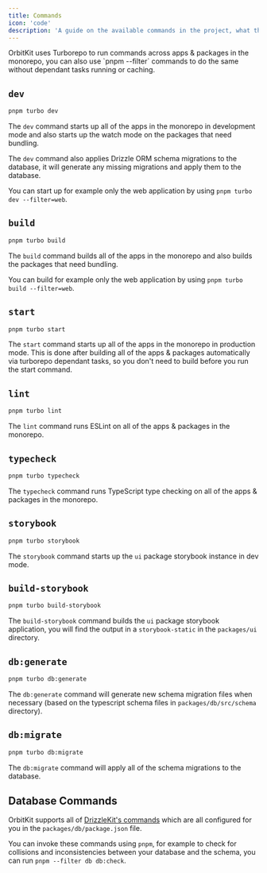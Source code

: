 ```yaml
---
title: Commands
icon: 'code'
description: 'A guide on the available commands in the project, what they do and how to use them.'
---
```


<Note>
  OrbitKit uses Turborepo to run commands across apps & packages in the
  monorepo, you can also use `pnpm --filter` commands to do the same without
  dependant tasks running or caching.
</Note>

## `dev`

```bash
pnpm turbo dev
```

The `dev` command starts up all of the apps in the monorepo in development mode and also starts up the watch mode on the packages that need bundling.

The `dev` command also applies Drizzle ORM schema migrations to the database, it will generate any missing migrations and apply them to the database.

You can start up for example only the web application by using `pnpm turbo dev --filter=web`.

## `build`

```bash
pnpm turbo build
```

The `build` command builds all of the apps in the monorepo and also builds the packages that need bundling.

You can build for example only the web application by using `pnpm turbo build --filter=web`.

## `start`

```bash
pnpm turbo start
```

The `start` command starts up all of the apps in the monorepo in production mode. This is done after building all of the apps & packages automatically via turborepo dependant tasks, so you don't need to build before you run the start command.

## `lint`

```bash
pnpm turbo lint
```

The `lint` command runs ESLint on all of the apps & packages in the monorepo.

## `typecheck`

```bash
pnpm turbo typecheck
```

The `typecheck` command runs TypeScript type checking on all of the apps & packages in the monorepo.

## `storybook`

```bash
pnpm turbo storybook
```

The `storybook` command starts up the `ui` package storybook instance in dev mode.

## `build-storybook`

```bash
pnpm turbo build-storybook
```

The `build-storybook` command builds the `ui` package storybook application, you will find the output in a `storybook-static` in the `packages/ui` directory.

## `db:generate`

```bash
pnpm turbo db:generate
```

The `db:generate` command will generate new schema migration files when necessary (based on the typescript schema files in `packages/db/src/schema` directory).

## `db:migrate`

```bash
pnpm turbo db:migrate
```

The `db:migrate` command will apply all of the schema migrations to the database.

## Database Commands

OrbitKit supports all of [DrizzleKit's commands](https://orm.drizzle.team/kit-docs/commands) which are all configured for you in the `packages/db/package.json` file.

You can invoke these commands using `pnpm`, for example to check for collisions and inconsistencies between your database and the schema, you can run `pnpm --filter db db:check`.
